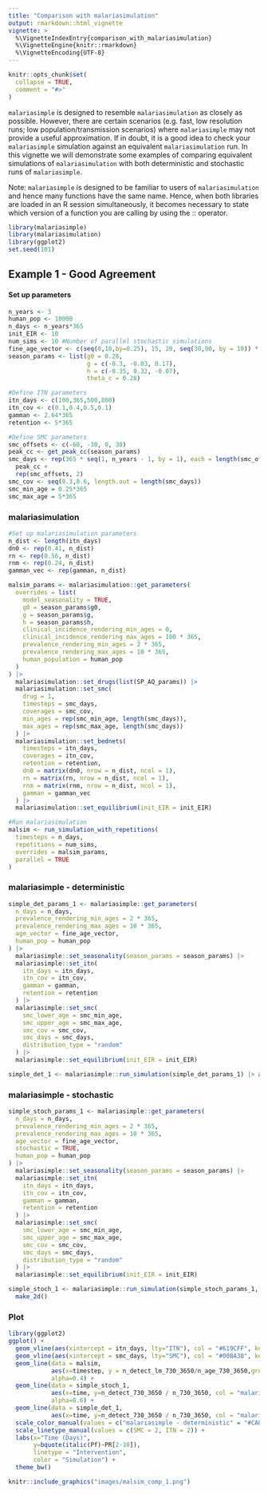 ```yaml
---
title: "Comparison with malariasimulation"
output: rmarkdown::html_vignette
vignette: >
  %\VignetteIndexEntry{comparison_with_malariasimulation}
  %\VignetteEngine{knitr::rmarkdown}
  %\VignetteEncoding{UTF-8}
---
```


```r
knitr::opts_chunk$set(
  collapse = TRUE,
  comment = "#>"
)
```

`malariasimple` is designed to resemble `malariasimulation` as closely as possible. However, there are certain scenarios (e.g. fast, low resolution runs; low population/transmission scenarios) where `malariasimple` may not provide a useful approximation. If in doubt, it is a good idea to check your `malariasimple` simulation against an equivalent `malariasimulation` run. In this vignette we will demonstrate some examples of comparing equivalent simulations of `malariasimulation` with both deterministic and stochastic runs of `malariasimple`.

Note: `malariasimple` is designed to be familiar to users of `malariasimulation` and hence many functions have the same name. Hence, when both libraries are loaded in an R session simultaneously, it becomes necessary to state which version of a function you are calling by using the :: operator. 

```r
library(malariasimple)
library(malariasimulation)
library(ggplot2)
set.seed(101)
```

## Example 1 - Good Agreement

#### Set up parameters
```r
n_years <- 3
human_pop <- 10000
n_days <- n_years*365
init_EIR <- 10
num_sims <- 10 #Number of parallel stochastic simulations
fine_age_vector <- c(seq(0,10,by=0.25), 15, 20, seq(30,90, by = 10)) * 365
season_params <- list(g0 = 0.28,
                      g = c(-0.3, -0.03, 0.17),
                      h = c(-0.35, 0.32, -0.07),
                      theta_c = 0.28)

#Define ITN parameters
itn_days <- c(100,365,500,800)
itn_cov <- c(0.1,0.4,0.5,0.1)
gamman <- 2.64*365
retention <- 5*365

#Define SMC parameters
smc_offsets <- c(-60, -30, 0, 30)
peak_cc <- get_peak_cc(season_params)
smc_days <- rep(365 * seq(1, n_years - 1, by = 1), each = length(smc_offsets)) +
  peak_cc +
  rep(smc_offsets, 2)
smc_cov <- seq(0.3,0.6, length.out = length(smc_days))
smc_min_age = 0.25*365
smc_max_age = 5*365
```

### malariasimulation
```r
#Set up malariasimulation parameters
n_dist <- length(itn_days)
dn0 <- rep(0.41, n_dist)
rn <- rep(0.56, n_dist)
rnm <- rep(0.24, n_dist)
gamman_vec <- rep(gamman, n_dist)

malsim_params <- malariasimulation::get_parameters(
  overrides = list(
    model_seasonality = TRUE,
    g0 = season_params$g0,
    g = season_params$g,
    h = season_params$h,
    clinical_incidence_rendering_min_ages = 0,
    clinical_incidence_rendering_max_ages = 100 * 365,
    prevalence_rendering_min_ages = 2 * 365,
    prevalence_rendering_max_ages = 10 * 365,
    human_population = human_pop
  )
) |>
  malariasimulation::set_drugs(list(SP_AQ_params)) |>
  malariasimulation::set_smc(
    drug = 1,
    timesteps = smc_days,
    coverages = smc_cov,
    min_ages = rep(smc_min_age, length(smc_days)),
    max_ages = rep(smc_max_age, length(smc_days))
  ) |>
  malariasimulation::set_bednets(
    timesteps = itn_days,
    coverages = itn_cov,
    retention = retention,
    dn0 = matrix(dn0, nrow = n_dist, ncol = 1),
    rn = matrix(rn, nrow = n_dist, ncol = 1),
    rnm = matrix(rnm, nrow = n_dist, ncol = 1),
    gamman = gamman_vec
  ) |>
  malariasimulation::set_equilibrium(init_EIR = init_EIR)

#Run malariasimulation 
malsim <- run_simulation_with_repetitions(
  timesteps = n_days,
  repetitions = num_sims,
  overrides = malsim_params,
  parallel = TRUE
)
```

### malariasimple - deterministic
```r
simple_det_params_1 <- malariasimple::get_parameters(
  n_days = n_days,
  prevalence_rendering_min_ages = 2 * 365,
  prevalence_rendering_max_ages = 10 * 365,
  age_vector = fine_age_vector,
  human_pop = human_pop
) |>
  malariasimple::set_seasonality(season_params = season_params) |>
  malariasimple::set_itn(
    itn_days = itn_days,
    itn_cov = itn_cov,
    gamman = gamman,
    retention = retention
  ) |>
  malariasimple::set_smc(
    smc_lower_age = smc_min_age,
    smc_upper_age = smc_max_age,
    smc_cov = smc_cov,
    smc_days = smc_days,
    distribution_type = "random"
  ) |>
  malariasimple::set_equilibrium(init_EIR = init_EIR)

simple_det_1 <- malariasimple::run_simulation(simple_det_params_1) |> as.data.frame()
```

### malariasimple - stochastic
```r
simple_stoch_params_1 <- malariasimple::get_parameters(
  n_days = n_days,
  prevalence_rendering_min_ages = 2 * 365,
  prevalence_rendering_max_ages = 10 * 365,
  age_vector = fine_age_vector,
  stochastic = TRUE,
  human_pop = human_pop
) |>
  malariasimple::set_seasonality(season_params = season_params) |>
  malariasimple::set_itn(
    itn_days = itn_days,
    itn_cov = itn_cov,
    gamman = gamman,
    retention = retention
  ) |>
  malariasimple::set_smc(
    smc_lower_age = smc_min_age,
    smc_upper_age = smc_max_age,
    smc_cov = smc_cov,
    smc_days = smc_days,
    distribution_type = "random"
  ) |>
  malariasimple::set_equilibrium(init_EIR = init_EIR)

simple_stoch_1 <- malariasimple::run_simulation(simple_stoch_params_1, n_particles = num_sims) |>
  make_2d()
```

### Plot
```r
library(ggplot2)
ggplot() +
  geom_vline(aes(xintercept = itn_days, lty="ITN"), col = "#619CFF", key_glyph = "path") +
  geom_vline(aes(xintercept = smc_days, lty="SMC"), col = "#00BA38", key_glyph = "path") +
  geom_line(data = malsim,
            aes(x=timestep, y = n_detect_lm_730_3650/n_age_730_3650,group=repetition, col = "malariasimulation"),
            alpha=0.4) +
  geom_line(data = simple_stoch_1,
            aes(x=time, y=n_detect_730_3650 / n_730_3650, col = "malariasimple - stochastic", group = particle),
            alpha=0.6) +
  geom_line(data = simple_det_1,
            aes(x=time, y=n_detect_730_3650 / n_730_3650, col = "malariasimple - deterministic")) +
  scale_color_manual(values = c("malariasimple - deterministic" = "#CA0020","malariasimple - stochastic" = "#F4A582", "malariasimulation" = "black")) +
  scale_linetype_manual(values = c(SMC = 2, ITN = 2)) +
  labs(x="Time (Days)",
       y=bquote(italic(Pf)~PR[2-10]),
       linetype = "Intervention",
       color = "Simulation") +
  theme_bw()
```

```r
knitr::include_graphics("images/malsim_comp_1.png")
```
